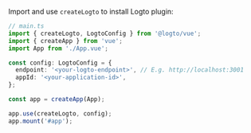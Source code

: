 
<AssumingUrl />

Import and use `createLogto` to install Logto plugin:

```ts
// main.ts
import { createLogto, LogtoConfig } from '@logto/vue';
import { createApp } from 'vue';
import App from './App.vue';

const config: LogtoConfig = {
  endpoint: '<your-logto-endpoint>', // E.g. http://localhost:3001
  appId: '<your-application-id>',
};

const app = createApp(App);

app.use(createLogto, config);
app.mount('#app');
```
